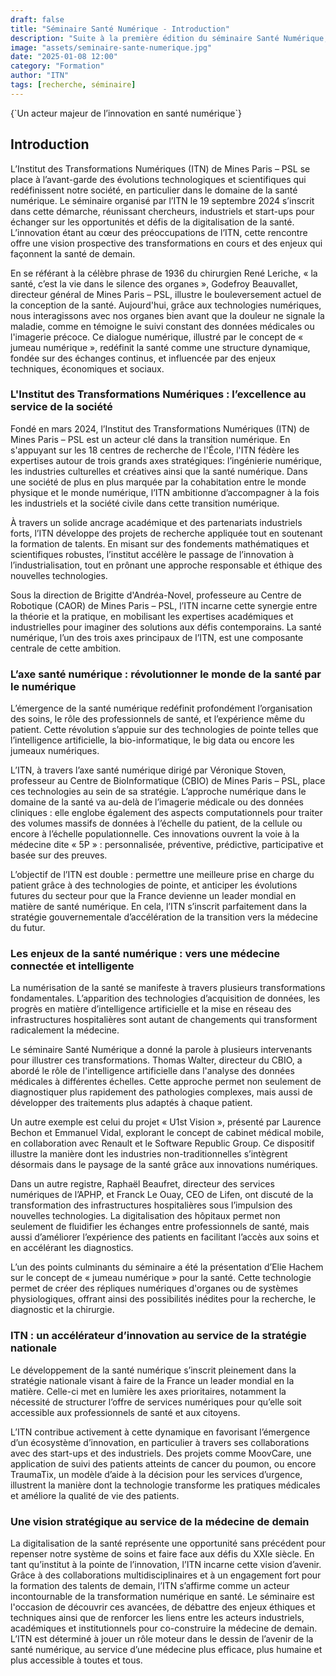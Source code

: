 ```yaml
---
draft: false
title: "Séminaire Santé Numérique - Introduction"
description: "Suite à la première édition du séminaire Santé Numérique, l'ITN a publié un compte-rendu de l'événement. (1/4)"
image: "assets/seminaire-sante-numerique.jpg"
date: "2025-01-08 12:00"
category: "Formation"
author: "ITN"
tags: [recherche, séminaire]
---
```


<p class="text-lg text-blue-400 uppercase">
    {`Un acteur majeur de l’innovation en santé numérique`}
</p>


## Introduction

L’Institut des Transformations Numériques (ITN) de Mines Paris – PSL se place à
l’avant-garde des évolutions technologiques et scientifiques qui redéfinissent
notre société, en particulier dans le domaine de la santé numérique. Le
séminaire organisé par l’ITN le 19 septembre 2024 s’inscrit dans cette démarche,
réunissant chercheurs, industriels et start-ups pour échanger sur les
opportunités et défis de la digitalisation de la santé. L’innovation étant au
cœur des préoccupations de l’ITN, cette rencontre offre une vision prospective
des transformations en cours et des enjeux qui façonnent la santé de demain.

En se référant à la célèbre phrase de 1936 du chirurgien René Leriche, « la
santé, c’est la vie dans le silence des organes », Godefroy Beauvallet,
directeur général de Mines Paris – PSL, illustre le bouleversement actuel de la
conception de la santé. Aujourd'hui, grâce aux technologies numériques, nous
interagissons avec nos organes bien avant que la douleur ne signale la maladie,
comme en témoigne le suivi constant des données médicales ou l'imagerie précoce.
Ce dialogue numérique, illustré par le concept de « jumeau numérique »,
redéfinit la santé comme une structure dynamique, fondée sur des échanges
continus, et influencée par des enjeux techniques, économiques et sociaux.

### L'Institut des Transformations Numériques : l’excellence au service de la société

Fondé en mars 2024, l’Institut des Transformations Numériques (ITN) de Mines
Paris – PSL est un acteur clé dans la transition numérique. En s'appuyant sur
les 18 centres de recherche de l'École, l'ITN fédère les expertises autour de
trois grands axes stratégiques: l’ingénierie numérique, les industries
culturelles et créatives ainsi que la santé numérique. Dans une société de plus
en plus marquée par la cohabitation entre le monde physique et le monde
numérique, l’ITN ambitionne d’accompagner à la fois les industriels et la
société civile dans cette transition numérique.

À travers un solide ancrage académique et des partenariats industriels forts,
l’ITN développe des projets de recherche appliquée tout en soutenant la
formation de talents. En misant sur des fondements mathématiques et
scientifiques robustes, l’institut accélère le passage de l’innovation à
l’industrialisation, tout en prônant une approche responsable et éthique des
nouvelles technologies.

Sous la direction de Brigitte d'Andréa-Novel, professeure au Centre de Robotique
(CAOR) de Mines Paris – PSL, l’ITN incarne cette synergie entre la théorie et la
pratique, en mobilisant les expertises académiques et industrielles pour
imaginer des solutions aux défis contemporains. La santé numérique, l’un des
trois axes principaux de l’ITN, est une composante centrale de cette ambition.

### L’axe santé numérique : révolutionner le monde de la santé par le numérique

L’émergence de la santé numérique redéfinit profondément l’organisation des
soins, le rôle des professionnels de santé, et l’expérience même du patient.
Cette révolution s’appuie sur des technologies de pointe telles que
l’intelligence artificielle, la bio-informatique, le big data ou encore les
jumeaux numériques.

L’ITN, à travers l’axe santé numérique dirigé par Véronique Stoven, professeur
au Centre de BioInformatique (CBIO) de Mines Paris – PSL, place ces technologies
au sein de sa stratégie. L’approche numérique dans le domaine de la santé va
au-delà de l’imagerie médicale ou des données cliniques : elle englobe également
des aspects computationnels pour traiter des volumes massifs de données à
l’échelle du patient, de la cellule ou encore à l’échelle populationnelle. Ces
innovations ouvrent la voie à la médecine dite « 5P » : personnalisée,
préventive, prédictive, participative et basée sur des preuves.

L’objectif de l’ITN est double : permettre une meilleure prise en charge du
patient grâce à des technologies de pointe, et anticiper les évolutions futures
du secteur pour que la France devienne un leader mondial en matière de santé
numérique. En cela, l’ITN s’inscrit parfaitement dans la stratégie
gouvernementale d’accélération de la transition vers la médecine du futur.

### Les enjeux de la santé numérique : vers une médecine connectée et intelligente

La numérisation de la santé se manifeste à travers plusieurs transformations
fondamentales. L’apparition des technologies d’acquisition de données, les
progrès en matière d’intelligence artificielle et la mise en réseau des
infrastructures hospitalières sont autant de changements qui transforment
radicalement la médecine.

Le séminaire Santé Numérique a donné la parole à plusieurs intervenants pour
illustrer ces transformations. Thomas Walter, directeur du CBIO, a abordé le
rôle de l'intelligence artificielle dans l'analyse des données médicales à
différentes échelles. Cette approche permet non seulement de diagnostiquer plus
rapidement des pathologies complexes, mais aussi de développer des traitements
plus adaptés à chaque patient.

Un autre exemple est celui du projet « U1st Vision », présenté par Laurence
Bechon et Emmanuel Vidal, explorant le concept de cabinet médical mobile, en
collaboration avec Renault et le Software Republic Group. Ce dispositif illustre
la manière dont les industries non-traditionnelles s’intègrent désormais dans le
paysage de la santé grâce aux innovations numériques.

Dans un autre registre, Raphaël Beaufret, directeur des services numériques de
l’APHP, et Franck Le Ouay, CEO de Lifen, ont discuté de la transformation des
infrastructures hospitalières sous l’impulsion des nouvelles technologies. La
digitalisation des hôpitaux permet non seulement de fluidifier les échanges
entre professionnels de santé, mais aussi d’améliorer l’expérience des patients
en facilitant l’accès aux soins et en accélérant les diagnostics.

L’un des points culminants du séminaire a été la présentation d’Elie Hachem sur
le concept de « jumeau numérique » pour la santé. Cette technologie permet de
créer des répliques numériques d'organes ou de systèmes physiologiques, offrant
ainsi des possibilités inédites pour la recherche, le diagnostic et la
chirurgie.

### ITN : un accélérateur d’innovation au service de la stratégie nationale

Le développement de la santé numérique s’inscrit pleinement dans la stratégie
nationale visant à faire de la France un leader mondial en la matière. Celle-ci
met en lumière les axes prioritaires, notamment la nécessité de structurer
l’offre de services numériques pour qu’elle soit accessible aux professionnels
de santé et aux citoyens.

L’ITN contribue activement à cette dynamique en favorisant l’émergence d’un
écosystème d’innovation, en particulier à travers ses collaborations avec des
start-ups et des industriels. Des projets comme MoovCare, une application de
suivi des patients atteints de cancer du poumon, ou encore TraumaTix, un modèle
d’aide à la décision pour les services d’urgence, illustrent la manière dont la
technologie transforme les pratiques médicales et améliore la qualité de vie des
patients.

### Une vision stratégique au service de la médecine de demain

La digitalisation de la santé représente une opportunité sans précédent pour
repenser notre système de soins et faire face aux défis du XXIe siècle. En tant
qu’institut à la pointe de l’innovation, l’ITN incarne cette vision d’avenir.
Grâce à des collaborations multidisciplinaires et à un engagement fort pour la
formation des talents de demain, l’ITN s’affirme comme un acteur incontournable
de la transformation numérique en santé. Le séminaire est l'occasion de
découvrir ces avancées, de débattre des enjeux éthiques et techniques ainsi que
de renforcer les liens entre les acteurs industriels, académiques et
institutionnels pour co-construire la médecine de demain. L’ITN est déterminé à
jouer un rôle moteur dans le dessin de l’avenir de la santé numérique, au
service d’une médecine plus efficace, plus humaine et plus accessible à toutes
et tous.
